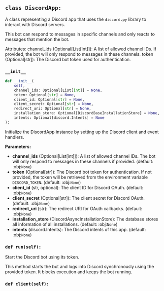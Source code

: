 <a id="camel.bots.discord.discord_app"></a>

<a id="camel.bots.discord.discord_app.DiscordApp"></a>

## `class DiscordApp:`

A class representing a Discord app that uses the `discord.py` library
to interact with Discord servers.

This bot can respond to messages in specific channels and only reacts to
messages that mention the bot.

Attributes:
channel_ids (Optional[List[int]]): A list of allowed channel IDs. If
provided, the bot will only respond to messages in these channels.
token (Optional[str]): The Discord bot token used for authentication.

<a id="camel.bots.discord.discord_app.DiscordApp.__init__"></a>

### `__init__`

```python
def __init__(
    self,
    channel_ids: Optional[List[int]] = None,
    token: Optional[str] = None,
    client_id: Optional[str] = None,
    client_secret: Optional[str] = None,
    redirect_uri: Optional[str] = None,
    installation_store: Optional[DiscordBaseInstallationStore] = None,
    intents: Optional[discord.Intents] = None
):
```

Initialize the DiscordApp instance by setting up the Discord client
and event handlers.

**Parameters:**

- **channel_ids** (Optional[List[int]]): A list of allowed channel IDs. The bot will only respond to messages in these channels if provided. (default: :obj:`None`)
- **token** (Optional[str]): The Discord bot token for authentication. If not provided, the token will be retrieved from the environment variable `DISCORD_TOKEN`. (default: :obj:`None`)
- **client_id** (str, optional): The client ID for Discord OAuth. (default: :obj:`None`)
- **client_secret** (Optional[str]): The client secret for Discord OAuth. (default: :obj:`None`)
- **redirect_uri** (str): The redirect URI for OAuth callbacks. (default: :obj:`None`)
- **installation_store** (DiscordAsyncInstallationStore): The database stores all information of all installations. (default: :obj:`None`)
- **intents** (discord.Intents): The Discord intents of this app. (default: :obj:`None`)

<a id="camel.bots.discord.discord_app.DiscordApp.run"></a>

### `def run(self):`

Start the Discord bot using its token.

This method starts the bot and logs into Discord synchronously using
the provided token. It blocks execution and keeps the bot running.

<a id="camel.bots.discord.discord_app.DiscordApp.client"></a>

### `def client(self):`
